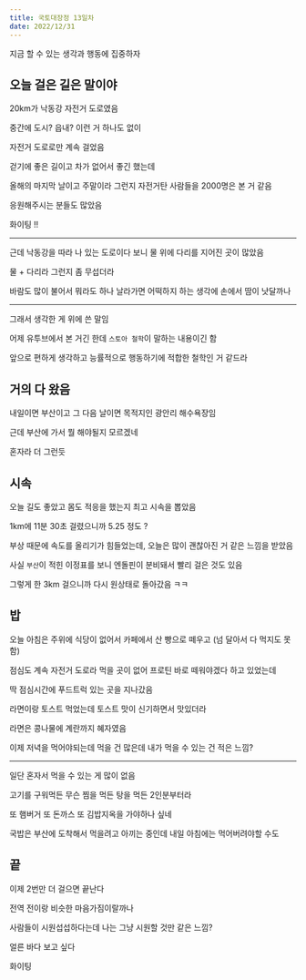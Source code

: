 ```yaml
---
title: 국토대장정 13일차
date: 2022/12/31
---
```


지금 할 수 있는 생각과 행동에 집중하자

## 오늘 걸은 길은 말이야

20km가 낙동강 자전거 도로였음

중간에 도시? 읍내? 이런 거 하나도 없이

자전거 도로로만 계속 걸었음

걷기에 좋은 길이고 차가 없어서 좋긴 했는데

올해의 마지막 날이고 주말이라 그런지 자전거탄 사람들을 2000명은 본 거 같음

응원해주시는 분들도 많았음

화이팅 !!

---

근데 낙동강을 따라 나 있는 도로이다 보니 물 위에 다리를 지어진 곳이 많았음

물 + 다리라 그런지 좀 무섭더라

바람도 많이 불어서 뭐라도 하나 날라가면 어떡하지 하는 생각에 손에서 땀이 낫달까나

---

그래서 생각한 게 위에 쓴 말임

어제 유투브에서 본 거긴 한데 `스토아 철학`이 말하는 내용이긴 함

앞으로 편하게 생각하고 능률적으로 행동하기에 적합한 철학인 거 같드라

## 거의 다 왔음

내일이면 부산이고 그 다음 날이면 목적지인 광안리 해수욕장임

근데 부산에 가서 뭘 해야될지 모르겠네

혼자라 더 그런듯

## 시속

오늘 길도 좋았고 몸도 적응을 했는지 최고 시속을 뽑았음

1km에 11분 30초 걸렸으니까 5.25 정도 ?

부상 때문에 속도를 올리기가 힘들었는데, 오늘은 많이 괜찮아진 거 같은 느낌을 받았음

사실 `부산`이 적힌 이정표를 보니 엔돌핀이 분비돼서 빨리 걸은 것도 있음

그렇게 한 3km 걸으니까 다시 원상태로 돌아갔음 ㅋㅋ

## 밥

오늘 아침은 주위에 식당이 없어서 카페에서 산 빵으로 떼우고 (넘 달아서 다 먹지도 못함)

점심도 계속 자전거 도로라 먹을 곳이 없어 프로틴 바로 떼워야겠다 하고 있었는데

딱 점심시간에 푸드트럭 있는 곳을 지나갔음

라면이랑 토스트 먹었는데 토스트 맛이 신기하면서 맛있더라

라면은 콩나물에 계란까지 혜자였음

이제 저녁을 먹어야되는데 먹을 건 많은데 내가 먹을 수 있는 건 적은 느낌?

--- 

일단 혼자서 먹을 수 있는 게 많이 없음

고기를 구워먹든 무슨 찜을 먹든 탕을 먹든 2인분부터라

또 햄버거 또 돈까스 또 김밥지옥을 가야하나 싶네

국밥은 부산에 도착해서 먹을려고 아끼는 중인데 내일 아침에는 먹어버려야할 수도

## 끝

이제 2번만 더 걸으면 끝난다

전역 전이랑 비슷한 마음가짐이랄까나

사람들이 시원섭섭하다는데 나는 그냥 시원할 것만 같은 느낌?

얼른 바다 보고 싶다

화이팅